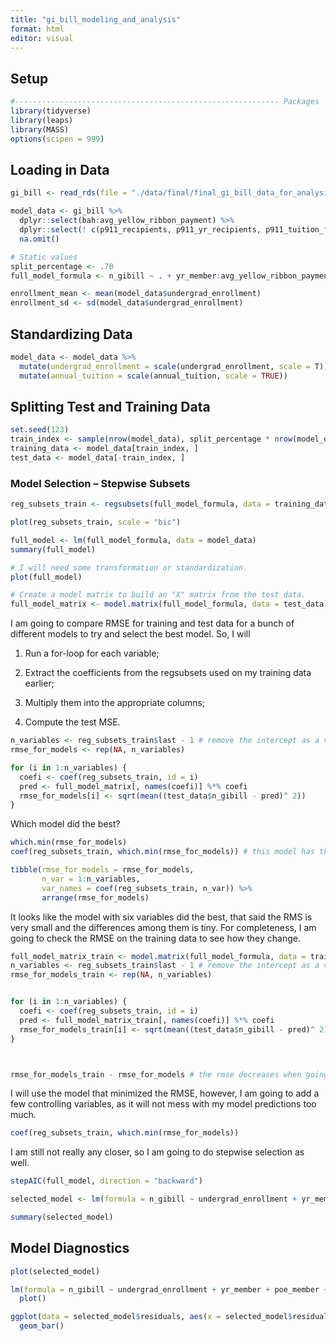```yaml
---
title: "gi_bill_modeling_and_analysis"
format: html
editor: visual
---
```


## Setup

```r
#----------------------------------------------------------- Packages
library(tidyverse)
library(leaps)
library(MASS)
options(scipen = 999)
```

## Loading in Data

```r
gi_bill <- read_rds(file = "./data/final/final_gi_bill_data_for_analysis.rds")

model_data <- gi_bill %>% 
  dplyr::select(bah:avg_yellow_ribbon_payment) %>% 
  dplyr::select(! c(p911_recipients, p911_yr_recipients, p911_tuition_fees, p911_yellow_ribbon)) %>% 
  na.omit()

```

```r
# Static values
split_percentage <- .70
full_model_formula <- n_gibill ~ . + yr_member:avg_yellow_ribbon_payment + yr_member:annual_tuition

enrollment_mean <- mean(model_data$undergrad_enrollment)
enrollment_sd <- sd(model_data$undergrad_enrollment)
```

## Standardizing Data

```r
model_data <- model_data %>% 
  mutate(undergrad_enrollment = scale(undergrad_enrollment, scale = T)) %>% 
  mutate(annual_tuition = scale(annual_tuition, scale = TRUE)) 
```

## Splitting Test and Training Data

```r
set.seed(123)
train_index <- sample(nrow(model_data), split_percentage * nrow(model_data))
training_data <- model_data[train_index, ]
test_data <- model_data[-train_index, ]
```

### Model Selection -- Stepwise Subsets

```r
reg_subsets_train <- regsubsets(full_model_formula, data = training_data, nvmax = 18, method = "backward")

plot(reg_subsets_train, scale = "bic")

full_model <- lm(full_model_formula, data = model_data)
summary(full_model)

# I will need some transformation or standardization. 
plot(full_model)
```

```r
# Create a model matrix to build an "X" matrix from the test data. 
full_model_matrix <- model.matrix(full_model_formula, data = test_data)
```

I am going to compare RMSE for training and test data for a bunch of different models to try and select the best model. So, I will

1.  Run a for-loop for each variable;

2.  Extract the coefficients from the regsubsets used on my training data earlier;

3.  Multiply them into the appropriate columns;

4.  Compute the test MSE.

```r
n_variables <- reg_subsets_train$last - 1 # remove the intercept as a variable. 
rmse_for_models <- rep(NA, n_variables)

for (i in 1:n_variables) {
  coefi <- coef(reg_subsets_train, id = i)
  pred <- full_model_matrix[, names(coefi)] %*% coefi
  rmse_for_models[i] <- sqrt(mean((test_data$n_gibill - pred)^ 2))
}
```

Which model did the best?

```r
which.min(rmse_for_models) 
coef(reg_subsets_train, which.min(rmse_for_models)) # this model has the lowest RMSE

tibble(rmse_for_models = rmse_for_models, 
       n_var = 1:n_variables, 
       var_names = coef(reg_subsets_train, n_var)) %>% 
       arrange(rmse_for_models)
```

It looks like the model with six variables did the best, that said the RMS is very small and the differences among them is tiny. For completeness, I am going to check the RMSE on the training data to see how they change.

```r
full_model_matrix_train <- model.matrix(full_model_formula, data = training_data)
n_variables <- reg_subsets_train$last - 1 # remove the intercept as a variable. 
rmse_for_models_train <- rep(NA, n_variables)


for (i in 1:n_variables) {
  coefi <- coef(reg_subsets_train, id = i)
  pred <- full_model_matrix_train[, names(coefi)] %*% coefi
  rmse_for_models_train[i] <- sqrt(mean((test_data$n_gibill - pred)^ 2))
}



rmse_for_models_train - rmse_for_models # the rmse decreases when going from the training to test data, which is ideal. 
```

I will use the model that minimized the RMSE, however, I am going to add a few controlling variables, as it will not mess with my model predictions too much.

```r
coef(reg_subsets_train, which.min(rmse_for_models)) 
```

I am still not really any closer, so I am going to do stepwise selection as well.

```r
stepAIC(full_model, direction = "backward")
```

```r
selected_model <- lm(formula = n_gibill ~ undergrad_enrollment + yr_member + poe_member + dodmou + student_vet_grp_ipeds + annual_tuition + n_vets_census + yr_member:annual_tuition, data = model_data)

summary(selected_model)
```

## Model Diagnostics

```r
plot(selected_model)
```

```r
lm(formula = n_gibill ~ undergrad_enrollment + yr_member + poe_member + dodmou + student_vet_grp_ipeds + annual_tuition + n_vets_census + yr_member:annual_tuition, data = model_data) %>% 
  plot()

ggplot(data = selected_model$residuals, aes(x = selected_model$residuals)) +
  geom_bar()
```
